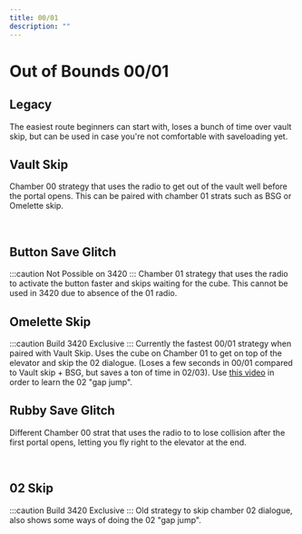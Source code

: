 ```yaml
---
title: 00/01
description: ""
---
```


# Out of Bounds 00/01


<Tabs queryString="tab" defaultValue="beginner" className="tabs tabs--block">
<TabItem value="beginner" label="Beginner" attributes={{className: "beginner"}}>

## Legacy

The easiest route beginners can start with, loses a bunch of time over vault skip, but can be used in case you're not comfortable with 
saveloading yet.

<YouTube url="https://youtu.be/_8CkCPzXMOA"/>

</TabItem>
<TabItem value="intermediate" label="Intermediate" attributes={{className: "intermediate"}}>

## Vault Skip

Chamber 00 strategy that uses the radio to get out of the vault well before the portal opens. This can be paired with chamber 01 strats
such as BSG or Omelette skip.

<YouTube url="https://youtu.be/CFMG-a2vzqM"/>
<br/>

## Button Save Glitch

:::caution Not Possible on 3420
:::
Chamber 01 strategy that uses the radio to activate the button faster and skips waiting for the cube. This cannot be used in 3420 due to
absence of the 01 radio.

<YouTube url="https://youtu.be/6EtIcAK2Yz8"/>

</TabItem>
<TabItem value="advanced" label="Advanced" attributes={{className: "advanced"}}>

## Omelette Skip

:::caution Build 3420 Exclusive
:::
Currently the fastest 00/01 strategy when paired with Vault Skip. Uses the cube on Chamber 01 to get on top of the elevator and skip the
02 dialogue. (Loses a few seconds in 00/01 compared to Vault skip + BSG, but saves a ton of time in 02/03). Use [this video](https://youtu.be/q6D-HgOO4Zc?t=175)
in order to learn the 02 "gap jump".

<YouTube url="https://www.youtube.com/watch?v=OnO-U6qYovM"/>

</TabItem>
<TabItem value="outdated" label="Outdated" attributes={{className: "outdated"}}>

## Rubby Save Glitch

Different Chamber 00 strat that uses the radio to to lose collision after the first portal opens, letting you fly right to the elevator
at the end.

<YouTube url="https://youtu.be/1kA-EYvifzc"/>
<br/>

## 02 Skip

:::caution Build 3420 Exclusive
:::
Old strategy to skip chamber 02 dialogue, also shows some ways of doing the 02 "gap jump".

<YouTube url="https://youtu.be/q6D-HgOO4Zc"/>

</TabItem>
</Tabs>